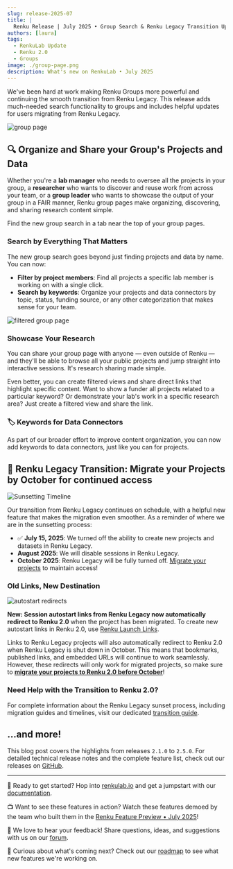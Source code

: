 ```yaml
---
slug: release-2025-07
title: |
  Renku Release | July 2025 • Group Search & Renku Legacy Transition Updates
authors: [laura]
tags:
  - RenkuLab Update
  - Renku 2.0
  - Groups
image: ./group-page.png
description: What's new on RenkuLab • July 2025
---
```


We've been hard at work making Renku Groups more powerful and continuing the smooth transition from
Renku Legacy. This release adds much-needed search functionality to groups and includes helpful
updates for users migrating from Renku Legacy.

![group page](./group-page.png)

<!-- truncate -->

## 🔍 Organize and Share your Group's Projects and Data

Whether you're a **lab manager** who needs to oversee all the projects in your group, a
**researcher** who wants to discover and reuse work from across your team, or a **group leader** who
wants to showcase the output of your group in a FAIR manner, Renku group pages make organizing,
discovering, and sharing research content simple.

Find the new group search in a tab near the top of your group pages.

### Search by Everything That Matters

The new group search goes beyond just finding projects and data by name. You can now:

- **Filter by project members**: Find all projects a specific lab member is working on with a single
  click.
- **Search by keywords**: Organize your projects and data connectors by topic, status, funding
  source, or any other categorization that makes sense for your team.

![filtered group page](./group-page-filtered.png)

### Showcase Your Research

You can share your group page with anyone — even outside of Renku — and they'll be able to browse
all your public projects and jump straight into interactive sessions. It's research sharing made
simple.

Even better, you can create filtered views and share direct links that highlight specific content.
Want to show a funder all projects related to a particular keyword? Or demonstrate your lab's work
in a specific research area? Just create a filtered view and share the link.

### 🏷️ Keywords for Data Connectors

As part of our broader effort to improve content organization, you can now add keywords to data
connectors, just like you can for projects.

## 🌅 Renku Legacy Transition: Migrate your Projects by October for continued access

![Sunsetting Timeline](./sunsetting_timeline.png)

Our transition from Renku Legacy continues on schedule, with a helpful new feature that makes the
migration even smoother. As a reminder of where we are in the sunsetting process:

- ✅ **July 15, 2025**: We turned off the ability to create new projects and datasets in Renku
  Legacy.
- **August 2025**: We will disable sessions in Renku Legacy.
- **October 2025**: Renku Legacy will be fully turned off. [Migrate your
  projects](https://blog.renkulab.io/sunsetting-legacy/#how-to-migrate-projects-from-renku-legacy-to-renku-20)
  to maintain access!

### Old Links, New Destination

![autostart redirects](autostart-redirects.png)

**New: Session autostart links from Renku Legacy now automatically redirect to Renku 2.0** when the
project has been migrated. To create new autostart links in Renku 2.0, use [Renku Launch
Links](https://blog.renkulab.io/release-2025-05/#share-session-launch-links).

Links to Renku Legacy projects will also automatically redirect to Renku 2.0 when Renku Legacy is
shut down in October. This means that bookmarks, published links, and embedded URLs will continue to
work seamlessly. However, these redirects will only work for migrated projects, so make sure to
**[migrate your projects to Renku 2.0 before
October](https://blog.renkulab.io/sunsetting-legacy/#how-to-migrate-projects-from-renku-legacy-to-renku-20)**!

### Need Help with the Transition to Renku 2.0?

For complete information about the Renku Legacy sunset process, including migration guides and
timelines, visit our dedicated [transition guide](https://blog.renkulab.io/sunsetting-legacy/).

## …and more!

This blog post covers the highlights from releases `2.1.0` to `2.5.0`. For detailed technical release
notes and the complete feature list, check out our releases on
[GitHub](https://github.com/SwissDataScienceCenter/renku/releases).

---

🐸 Ready to get started? Hop into [renkulab.io](https://renkulab.io) and get a jumpstart with our [documentation](https://renku.notion.site/Documentation-db396cfc9a664cd2b161e4c6068a5ec9). 

📺 Want to see these features in action? Watch these features demoed by the team who built them in the
[Renku Feature Preview • July 2025](https://www.youtube.com/watch?v=dUJS7_hH1YY)!

💬 We love to hear your feedback! Share questions, ideas, and suggestions with us on our
[forum](https://renku.discourse.group/).

🚀 Curious about what's coming next? Check out our
[roadmap](https://renku.notion.site/Roadmap-b1342b798b0141399dc39cb12afc60c9) to see what new
features we're working on.
